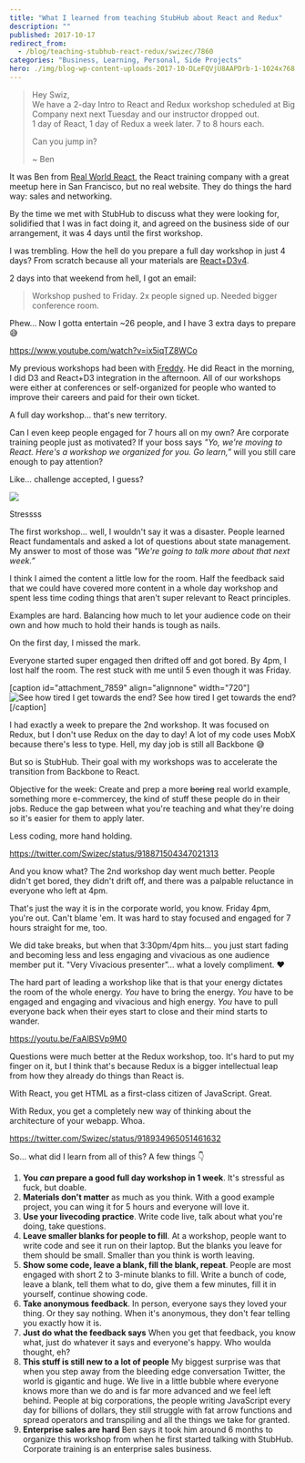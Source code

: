 ```yaml
---
title: "What I learned from teaching StubHub about React and Redux"
description: ""
published: 2017-10-17
redirect_from:
  - /blog/teaching-stubhub-react-redux/swizec/7860
categories: "Business, Learning, Personal, Side Projects"
hero: ./img/blog-wp-content-uploads-2017-10-DLeFQVjU8AAPDrb-1-1024x768.jpg
---
```


> Hey Swiz,  
> We have a 2-day Intro to React and Redux workshop scheduled at Big Company next next Tuesday and our instructor dropped out.  
> 1 day of React, 1 day of Redux a week later. 7 to 8 hours each.
>
> Can you jump in?
>
> ~ Ben

It was Ben from [Real World React](http://www.realworldreact.com), the React training company with a great meetup here in San Francisco, but no real website. They do things the hard way: sales and networking.

By the time we met with StubHub to discuss what they were looking for, solidified that I was in fact doing it, and agreed on the business side of our arrangement, it was 4 days until the first workshop.

I was trembling. How the hell do you prepare a full day workshop in just 4 days? From scratch because all your materials are [React+D3v4](https://swizec.com/reactd3js/).

2 days into that weekend from hell, I got an email:

> Workshop pushed to Friday. 2x people signed up. Needed bigger conference room.

Phew… Now I gotta entertain ~26 people, and I have 3 extra days to prepare 😅

https://www.youtube.com/watch?v=ix5iqTZ8WCo

My previous workshops had been with [Freddy](https://github.com/freddyrangel). He did React in the morning, I did D3 and React+D3 integration in the afternoon. All of our workshops were either at conferences or self-organized for people who wanted to improve their careers and paid for their own ticket.

A full day workshop… that's new territory.

Can I even keep people engaged for 7 hours all on my own? Are corporate training people just as motivated? If your boss says _"Yo, we're moving to React. Here's a workshop we organized for you. Go learn,”_ will you still care enough to pay attention?

Like… challenge accepted, I guess?

![](./img/blog-wp-content-uploads-2017-10-DLeFQVjU8AAPDrb-1-1024x768.jpg)

Stressss

The first workshop… well, I wouldn't say it was a disaster. People learned React fundamentals and asked a lot of questions about state management. My answer to most of those was _"We're going to talk more about that next week.”_

I think I aimed the content a little low for the room. Half the feedback said that we could have covered more content in a whole day workshop and spent less time coding things that aren't super relevant to React principles.

Examples are hard. Balancing how much to let your audience code on their own and how much to hold their hands is tough as nails.

On the first day, I missed the mark.

Everyone started super engaged then drifted off and got bored. By 4pm, I lost half the room. The rest stuck with me until 5 even though it was Friday.

\[caption id="attachment_7859" align="alignnone" width="720"]![See how tired I get towards the end?](./img/blog-wp-content-uploads-2017-10-DLfgfdUUEAAk9xJ.png) See how tired I get towards the end?\[/caption]

I had exactly a week to prepare the 2nd workshop. It was focused on Redux, but I don't use Redux on the day to day! A lot of my code uses MobX because there's less to type. Hell, my day job is still all Backbone 😅

But so is StubHub. Their goal with my workshops was to accelerate the transition from Backbone to React.

Objective for the week: Create and prep a more ~~boring~~ real world example, something more e-commercey, the kind of stuff these people do in their jobs. Reduce the gap between what you're teaching and what they're doing so it's easier for them to apply later.

Less coding, more hand holding.

https://twitter.com/Swizec/status/918871504347021313

And you know what? The 2nd workshop day went much better. People didn't get bored, they didn't drift off, and there was a palpable reluctance in everyone who left at 4pm.

That's just the way it is in the corporate world, you know. Friday 4pm, you're out. Can't blame 'em. It was hard to stay focused and engaged for 7 hours straight for me, too.

We did take breaks, but when that 3:30pm/4pm hits… you just start fading and becoming less and less engaging and vivacious as one audience member put it. "Very Vivacious presenter”… what a lovely compliment. ❤️

The hard part of leading a workshop like that is that your energy dictates the room of the whole energy. _You_ have to bring the energy. _You_ have to be engaged and engaging and vivacious and high energy. _You_ have to pull everyone back when their eyes start to close and their mind starts to wander.

https://youtu.be/FaAlBSVp9M0

Questions were much better at the Redux workshop, too. It's hard to put my finger on it, but I think that's because Redux is a bigger intellectual leap from how they already do things than React is.

With React, you get HTML as a first-class citizen of JavaScript. Great.

With Redux, you get a completely new way of thinking about the architecture of your webapp. Whoa.

https://twitter.com/Swizec/status/918934965051461632

So… what did I learn from all of this? A few things 👇

1.  **You _can_ prepare a good full day workshop in 1 week**. It's stressful as fuck, but doable.
2.  **Materials don't matter** as much as you think. With a good example project, you can wing it for 5 hours and everyone will love it.
3.  **Use your livecoding practice**. Write code live, talk about what you're doing, take questions.
4.  **Leave smaller blanks for people to fill**. At a workshop, people want to write code and see it run on their laptop. But the blanks you leave for them should be small. Smaller than you think is worth leaving.
5.  **Show some code, leave a blank, fill the blank, repeat**. People are most engaged with short 2 to 3-minute blanks to fill. Write a bunch of code, leave a blank, tell them what to do, give them a few minutes, fill it in yourself, continue showing code.
6.  **Take anonymous feedback**. In person, everyone says they loved your thing. Or they say nothing. When it's anonymous, they don't fear telling you exactly how it is.
7.  **Just do what the feedback says** When you get that feedback, you know what, just do whatever it says and everyone's happy. Who woulda thought, eh?
8.  **This stuff is still new to a lot of people** My biggest surprise was that when you step away from the bleeding edge conversation Twitter, the world is gigantic and huge. We live in a little bubble where everyone knows more than we do and is far more advanced and we feel left behind. People at big corporations, the people writing JavaScript every day for billions of dollars, they still struggle with fat arrow functions and spread operators and transpiling and all the things we take for granted.
9.  **Enterprise sales are hard** Ben says it took him around 6 months to organize this workshop from when he first started talking with StubHub. Corporate training is an enterprise sales business.
